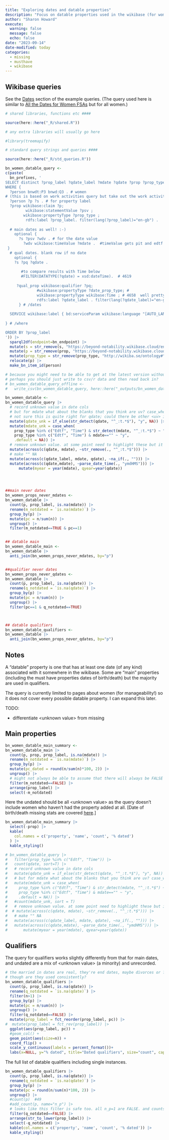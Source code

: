```yaml
---
title: "Exploring dates and datable properties"
description: "Focus on datable properties used in the wikibase (for women)."
author: "Sharon Howard"
execute: 
  warning: false
  message: false
  echo: false 
date: "2023-09-14"
date-modified: today
categories: 
  - missing
  - musthave
  - wikibase
---
```


## Wikibase queries

See the [Dates](https://beyond-notability.wikibase.cloud/wiki/Project:SPARQL/examples#Dates) section of the example queries. (The query used here is similar to [All the Dates for Women FSAs](https://beyond-notability.wikibase.cloud/wiki/Project:SPARQL/examples#All_the_Dates_for_Women_FSAs) but for all women.)

```r
# shared libraries, functions etc ####

source(here::here("_R/shared.R"))

# any extra libraries will usually go here 

#library(treemapify)

# standard query strings and queries ####

source(here::here("_R/std_queries.R"))
```


```r
bn_women_datable_query <-
c(paste(
  bn_prefixes, '
SELECT distinct ?prop_label ?qdate_label ?mdate ?qdate ?prop ?prop_type  ?s ?person
WHERE {
  ?person bnwdt:P3 bnwd:Q3 . # women
# (this is based on work activities query but take out the work activities constraints)  
  ?person ?p ?s . # for property label
  ?prop wikibase:claim ?p;       
         wikibase:statementValue ?psv ;  
        wikibase:propertyType ?prop_type ;  
         rdfs:label ?prop_label. filter(lang(?prop_label)="en-gb") .  
    
  # main dates as well! :-)
    optional {
      ?s ?psv ?wdv . # for the date value
        ?wdv wikibase:timeValue ?mdate .  #timeValue gets pit and edtf wait what why dont you use it for qualifiers
 }
  # qual dates. blank row if no date
    optional {
    ?s ?pq ?qdate . 
      
       #to compare results with Time below
       #FILTER(DATATYPE(?qdate) = xsd:dateTime).  # 4619
      
     ?qual_prop wikibase:qualifier ?pq;      
              #wikibase:propertyType ?date_prop_type; # 
              wikibase:propertyType wikibase:Time ; # 4658  well pretty close! 
              rdfs:label ?qdate_label . filter(lang(?qdate_label)="en-gb") . # what kind of date is it.
      } # /dates
   
  SERVICE wikibase:label { bd:serviceParam wikibase:language "[AUTO_LANGUAGE],en-gb". } 
  
} # /where

ORDER BY ?prop_label
')) |>
  sparql2df(endpoint=bn_endpoint) |>
  mutate(s = str_remove(s, "https://beyond-notability.wikibase.cloud/entity/statement/")) |>
  mutate(p = str_remove(prop, "https://beyond-notability.wikibase.cloud/entity/")) |>
  mutate(prop_type = str_remove(prop_type, "http://wikiba.se/ontology#")) |>
  relocate(p) |>
  make_bn_item_id(person) 

# because you might need to be able to get at the latest version without internet access...
# perhaps you should just write to csv/r data and then read back in?
# bn_women_datable_query_offline <-
#   write_csv(bn_women_datable_query, here::here("_outputs/bn_women_datable_query_offline.csv"), na="")
```


```r
bn_women_datable <-
bn_women_datable_query |>
  # record unknown value in date cols
  # but for mdate what about the blanks that you think are uv? case_when to handle either.
  # not sure this is quite right for qdate; could there be other <uv> in the col that aren't dates?
  mutate(qdate_unk = if_else(str_detect(qdate, "^_:t.*$"), "y", NA)) |>
  mutate(mdate_unk = case_when(
    prop_type %in% c("Edtf", "Time") & str_detect(mdate, "^_:t.*$") ~ "y", 
    prop_type %in% c("Edtf", "Time") & mdate=="" ~ "y",
    .default = NA)) |>
  # remove unknown value. at some point need to highlight these but it can wait
  mutate(across(c(qdate, mdate), ~str_remove(., "^_:t.*$"))) |>
  # make "" NA
  mutate(across(c(qdate_label, mdate, qdate), ~na_if(., ""))) |>
  mutate(across(c(qdate,mdate), ~parse_date_time(., "ymdHMS"))) |>
      mutate(myear = year(mdate), qyear=year(qdate))




##main never dates
bn_women_props_never_mdates <-
bn_women_datable |>
  count(p, prop_label, is.na(mdate)) |>
  rename(m_notdated = `is.na(mdate)`) |>
  group_by(p) |>
  mutate(pc = n/sum(n)) |>
  ungroup() |>
  filter(m_notdated==TRUE & pc==1)


## datable main
bn_women_datable_main <-
bn_women_datable |>
  anti_join(bn_women_props_never_mdates, by="p")


##qualifier never dates
bn_women_props_never_qdates <-
bn_women_datable |>
  count(p, prop_label, is.na(qdate)) |>
  rename(q_notdated = `is.na(qdate)`) |>
  group_by(p) |>
  mutate(pc = n/sum(n)) |>
  ungroup() |>
  filter(pc==1 & q_notdated==TRUE)



## datable qualifiers
bn_women_datable_qualifiers <-
bn_women_datable |>
  anti_join(bn_women_props_never_qdates, by="p")

```



## Notes

A "datable" property is one that has at least one date (of any kind) associated with it somewhere in the wikibase. Some are "main" properties (including the must have properties dates of birth/death) but the majority are used in qualifiers. 

The query is currently limited to pages about women (for manageability!) so it does not cover every possible datable property. I can expand this later.

TODO: 

- differentiate &lt;unknown value&gt; from missing


## Main properties

```r
bn_women_datable_main_summary <-
bn_women_datable_main |>
  count(p, prop, prop_label, is.na(mdate)) |>
  rename(m_notdated = `is.na(mdate)`) |>
  group_by(p) |>
  mutate(pc_dated = round(n/sum(n)*100, 2)) |>
  ungroup() |>
  # might not always be able to assume that there will always be FALSE for all props...
  filter(m_notdated==FALSE) |>
  arrange(prop_label) |>
  select(-m_notdated)

```

Here the undated should be all &lt;unknown value&gt; as the query doesn't include women who haven't had the property added at all. [Date of birth/death missing stats are covered [here](http://sharonhoward.org/bn/bn_notes/posts/missing-data-2023-09-01/).]

```r
bn_women_datable_main_summary |>
  select(-prop) |>
  kable(
    col.names = c('property', 'name', 'count', '% dated')
  ) |>
  kable_styling()
```


```r
# bn_women_datable_query |>
#   filter(prop_type %in% c("Edtf", "Time")) |>
#   count(qdate, sort=T) |> 
#   # record unknown value in date cols
#   mutate(qdate_unk = if_else(str_detect(qdate, "^_:t.*$"), "y", NA)) |>
#   # but for mdate what about the blanks that you think are uv? case_when to handle either.
#   mutate(mdate_unk = case_when(
#     prop_type %in% c("Edtf", "Time") & str_detect(mdate, "^_:t.*$") ~ "y", 
#     prop_type %in% c("Edtf", "Time") & mdate=="" ~ "y",
#     .default = NA)) |>
#   #count(mdate_unk, sort = T)
#   # remove unknown value. at some point need to highlight these but it can wait
#  # mutate(across(c(qdate, mdate), ~str_remove(., "^_:t.*$"))) |>
#   # make "" NA
#   mutate(across(c(qdate_label, mdate, qdate), ~na_if(., ""))) |>
#   mutate(across(c(qdate,mdate), ~parse_date_time(., "ymdHMS"))) |>
#       mutate(myear = year(mdate), qyear=year(qdate))


```



## Qualifiers

The query for qualifiers works slightly differently from that for main dates, and undated are a mix of &lt;unknown value&gt; (a minority) and unrecorded.

```r
# the married in dates are real, they're end dates, maybe divorces or ?widowing? before a subsequent marriage.
# though are they used consistently?
bn_women_datable_qualifiers |>
  count(p, prop_label, is.na(qdate)) |>
  rename(q_notdated = `is.na(qdate)`) |>
  filter(n>1) |>
  group_by(p) |>
  mutate(pc = n/sum(n)) |>
  ungroup() |> 
  filter(q_notdated==FALSE) |>
  mutate(prop_label = fct_reorder(prop_label, pc)) |>
#  mutate(prop_label = fct_rev(prop_label)) |>
  ggplot(aes(prop_label, pc)) +
  #geom_col() +
  geom_point(aes(size=n)) +
  coord_flip() +
  scale_y_continuous(labels = percent_format())+
  labs(x=NULL, y="% dated", title="Dated qualifiers", size="count", caption = "count>1")
```


The full list of datable qualifiers including single instances.

```r
bn_women_datable_qualifiers |>
  count(p, prop_label, is.na(qdate)) |>
  rename(q_notdated = `is.na(qdate)`) |>
  group_by(p) |>
  mutate(pc = round(n/sum(n)*100, 2)) |>
  ungroup() |> 
  #count(p)  #49
  #add_count(p, name="n_p") |>
  # looks like this filter is safe too. all n_p=1 are FALSE. and counts match. but could it change?
  filter(q_notdated==FALSE) |>
  arrange(str_to_lower(prop_label)) |>
  select(-q_notdated) |>
  kable(col.names = c('property', 'name', 'count', '% dated')) |>
  kable_styling()

```

